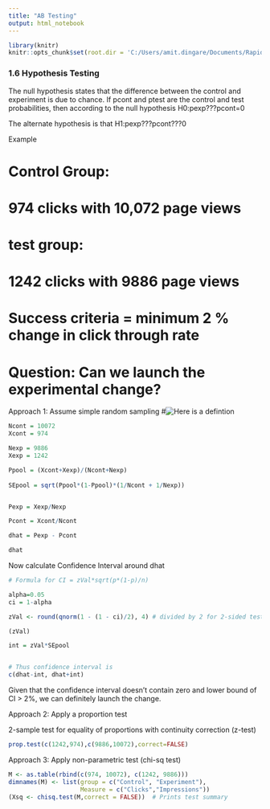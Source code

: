 ```yaml
---
title: "AB Testing"
output: html_notebook
---
```


```r
library(knitr)
knitr::opts_chunk$set(root.dir = 'C:/Users/amit.dingare/Documents/Rapid Eagle/Hypothesis Testing/')
```



### 1.6 Hypothesis Testing
The null hypothesis states that the difference between the control and experiment is due to chance. 
If pcont and ptest are the control and test probabilities, then according to the null hypothesis
H0:pexp???pcont=0

The alternate hypothesis is that
H1:pexp???pcont???0


Example

# Control Group:
# 974 clicks with 10,072 page views

# test group:
# 1242 clicks with 9886 page views

# Success criteria = minimum 2 % change in click through rate

# Question: Can we launch the experimental change?

Approach 1: Assume simple random sampling
#![Here is a defintion](pooled.png)

```r
Ncont = 10072
Xcont = 974

Nexp = 9886
Xexp = 1242

Ppool = (Xcont+Xexp)/(Ncont+Nexp)
 
SEpool = sqrt(Ppool*(1-Ppool)*(1/Ncont + 1/Nexp))


Pexp = Xexp/Nexp

Pcont = Xcont/Ncont

dhat = Pexp - Pcont

dhat
```

Now calculate Confidence Interval around dhat


```r
# Formula for CI = zVal*sqrt(p*(1-p)/n)

alpha=0.05
ci = 1-alpha

zVal <- round(qnorm(1 - (1 - ci)/2), 4) # divided by 2 for 2-sided test

(zVal)

int = zVal*SEpool


# Thus confidence interval is 
c(dhat-int, dhat+int)
```

Given that the confidence interval doesn't contain zero and lower bound of CI > 2%, we can definitely launch the change.


Approach 2: Apply a proportion test

2-sample test for equality of proportions with continuity correction (z-test)

```r
prop.test(c(1242,974),c(9886,10072),correct=FALSE)
```


Approach 3: Apply non-parametric test (chi-sq test)
```r
M <- as.table(rbind(c(974, 10072), c(1242, 9886)))
dimnames(M) <- list(group = c("Control", "Experiment"),
                    Measure = c("Clicks","Impressions"))
(Xsq <- chisq.test(M,correct = FALSE))  # Prints test summary
```



